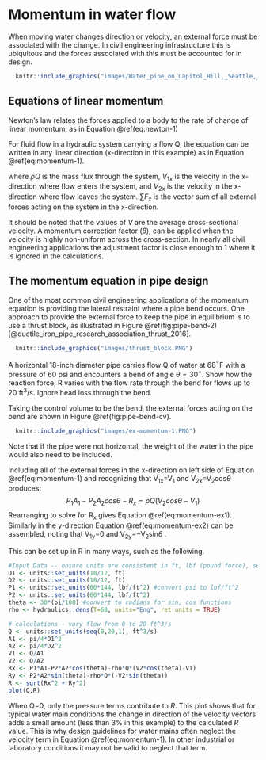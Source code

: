 # Momentum in water flow

When moving water changes direction or velocity, an external force must be associated with the change. In civil engineering infrastructure this is ubiquitous and the forces associated with this must be accounted for in design.

```r
  knitr::include_graphics("images/Water_pipe_on_Capitol_Hill,_Seattle,_July_31,_1923_(MOHAI_3418).jpg")
```

## Equations of linear momentum

Newton's law relates the forces applied to a body to the rate of change of linear momentum, as in Equation \@ref(eq:newton-1)
\begin{equation}
  \sum{\overrightarrow{F}}=\frac{d\left(m\overrightarrow{V}\right)}{dt}
  (\#eq:newton-1)
\end{equation}

For fluid flow in a hydraulic system carrying a flow Q, the equation can be written in any linear direction (x-direction in this example) as in Equation \@ref(eq:momentum-1).

\begin{equation}
  \sum{F_x}=\rho{Q}\left(V_{2x}-V_{1x}\right)
  (\#eq:momentum-1)
\end{equation}
where $\rho{Q}$ is the mass flux through the system, $V_{1x}$ is the velocity in the x-direction where flow enters the system, and $V_{2x}$ is the velocity in the x-direction where flow leaves the system. $\sum{F_x}$ is the vector sum of all external forces acting on the system in the x-direction.

It should be noted that the values of _V_ are the average cross-sectional velocity. A momentum correction factor ($\beta$), can be applied when the velocity is highly non-uniform across the cross-section. In nearly all civil engineering applications the adjustment factor is close enough to 1 where it is ignored in the calculations.

## The momentum equation in pipe design

One of the most common civil engineering applications of the momentum equation is providing the lateral restraint where a pipe bend occurs. One approach to provide the external force to keep the pipe in equilibrium is to use a thrust block, as illustrated in Figure \@ref(fig:pipe-bend-2) [@ductile_iron_pipe_research_association_thrust_2016].

```r
  knitr::include_graphics("images/thrust_block.PNG")
```

::: {.example #momentum-1-1}
A horizontal 18-inch diameter pipe carries flow Q of water at 68$^\circ$F with a pressure of 60 psi and encounters a bend of angle $\theta=30^\circ$. Show how the reaction force, R varies with the flow rate through the bend for flows up to 20 ft^3^/s. Ignore head loss through the bend.
:::
Taking the control volume to be the bend, the external forces acting on the bend are shown in Figure \@ref(fig:pipe-bend-cv).
```r
  knitr::include_graphics("images/ex-momentum-1.PNG")
```
Note that if the pipe were not horizontal, the weight of the water in the pipe would also need to be included.

Including all of the external forces in the x-direction on left side of Equation \@ref(eq:momentum-1) and recognizing that V~1x~=V~1~ and V~2x~=V~2~cos$\theta$ produces:
$$P_1A_1-P_2A_2cos\theta-R_x=\rho{Q}\left(V_{2}cos\theta-V_{1}\right)$$
Rearranging to solve for R~x~ gives Equation \@ref(eq:momentum-ex1).
\begin{equation}
  R_x=P_1A_1-P_2A_2cos\theta-\rho{Q}\left(V_{2}cos\theta-V_{1}\right)
  (\#eq:momentum-ex1)
\end{equation}
Similarly in the y-direction Equation \@ref(eq:momentum-ex2) can be assembled, noting that V~1y~=0 and V~2y~=$-$V~2~sin$\theta$ .
\begin{equation}
  R_y=P_2A_2sin\theta-\rho{Q}\left(-V_{2}sin\theta\right)
  (\#eq:momentum-ex2)
\end{equation}

This can be set up in R in many ways, such as the following.
```r
#Input Data -- ensure units are consistent in ft, lbf (pound force), sec
D1 <- units::set_units(18/12, ft)
D2 <- units::set_units(18/12, ft)
P1 <- units::set_units(60*144, lbf/ft^2) #convert psi to lbf/ft^2
P2 <- units::set_units(60*144, lbf/ft^2)
theta <- 30*(pi/180) #convert to radians for sin, cos functions
rho <- hydraulics::dens(T=68, units="Eng", ret_units = TRUE)

# calculations - vary flow from 0 to 20 ft^3/s
Q <- units::set_units(seq(0,20,1), ft^3/s)
A1 <- pi/4*D1^2
A2 <- pi/4*D2^2
V1 <- Q/A1
V2 <- Q/A2
Rx <- P1*A1-P2*A2*cos(theta)-rho*Q*(V2*cos(theta)-V1)
Ry <- P2*A2*sin(theta)-rho*Q*(-V2*sin(theta))
R <- sqrt(Rx^2 + Ry^2)
plot(Q,R)
```

When Q=0, only the pressure terms contribute to _R_. This plot shows that for typical water main conditions the change in direction of the velocity vectors adds a small amount (less than 3% in this example) to the calculated _R_ value. This is why design guidelines for water mains often neglect the velocity term in Equation \@ref(eq:momentum-1). In other industrial or laboratory conditions it may not be valid to neglect that term.
